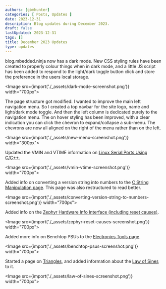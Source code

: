 ```yaml
---
authors: [gbmhunter]
categories: [ Posts, Updates ]
date: 2023-12-31
description: Blog updates during December 2023.
draft: false
lastUpdated: 2023-12-31
tags: []
title: December 2023 Updates
type: updates
---
```



blog.mbedded.ninja now has a dark mode. New CSS styling rules have been created to properly colour things when in dark mode, and a little JS script has been added to respond to the light/dark toggle button click and store the preference in the users local storage.

<Image src={import('./_assets/dark-mode-screenshot.png')} width="700px"></Image>

The page structure got modified. I wanted to improve the main left navigation menu. So I created a top navbar for the site logo, name and light/dark mode toggle. And then the left column is dedicated purely to the navigation menu. The on hover styling has been improved, with a clear indication you can click the chevron to expand/collapse a sub-menu. The chevrons are now all aligned on the right of the menu rather than on the left.

<Image src={import('./_assets/new-menu-screenshot.png')} width="300px"></Image>

Updated the VMIN and VTIME information on [Linux Serial Ports Using C/C++](/programming/operating-systems/linux/linux-serial-ports-using-c-cpp/).

<Image src={import('./_assets/vmin-vtime-screenshot.png')} width="700px"></Image>

Added info on converting a version string into numbers to the [C String Manipulation page](/programming/languages/c/string-manipulation-in-c/#converting-a-version-string-to-numbers). This page was also restructured to read better.

<Image src={import('./_assets/converting-version-string-to-numbers-screenshot.png')} width="700px"></Image>

Added info on the [Zephyr Hardware Info Interface (including reset causes)](/programming/operating-systems/zephyr/#hardware-info).

<Image src={import('./_assets/zephyr-reset-causes-screenshot.png')} width="700px"></Image>

Added more info on Benchtop PSUs to the [Electronics Tools page](/electronics/tools/).

<Image src={import('./_assets/benchtop-psus-screenshot.png')} width="700px"></Image>

Started a page on [Triangles](/mathematics/geometry/triangles/), and added information about the [Law of Sines](/mathematics/geometry/triangles/#law-of-sines) to it.

<Image src={import('./_assets/law-of-sines-screenshot.png')} width="700px"></Image>
